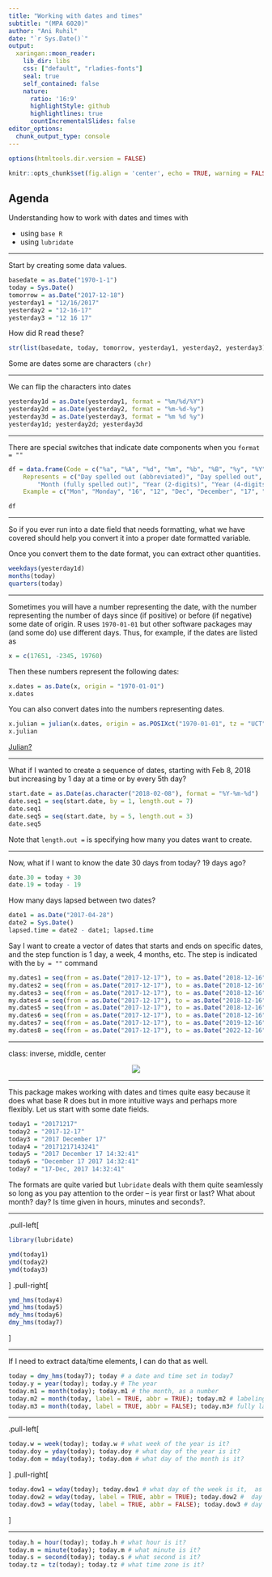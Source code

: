 ```yaml
---
title: "Working with dates and times"
subtitle: "(MPA 6020)"
author: "Ani Ruhil"
date: "`r Sys.Date()`"
output:
  xaringan::moon_reader:
    lib_dir: libs
    css: ["default", "rladies-fonts"]
    seal: true
    self_contained: false
    nature:
      ratio: '16:9'
      highlightStyle: github
      highlightlines: true
      countIncrementalSlides: false
editor_options: 
  chunk_output_type: console
---
```


```r
options(htmltools.dir.version = FALSE)

knitr::opts_chunk$set(fig.align = 'center', echo = TRUE, warning = FALSE, message = FALSE, dpi = 300, tidy = TRUE, tidy.opts = list(width.cutoff = 90), fig.align = "center", fig.width = 8, fig.height = 6, out.width = "60%", cache = TRUE) 
```

## Agenda 

Understanding how to work with dates and times with 

- using `base R` 
- using `lubridate` 

---

Start by creating some data values.  

```r
basedate = as.Date("1970-1-1")
today = Sys.Date()
tomorrow = as.Date("2017-12-18")
yesterday1 = "12/16/2017"
yesterday2 = "12-16-17"
yesterday3 = "12 16 17"
```

How did R read these? 

```r
str(list(basedate, today, tomorrow, yesterday1, yesterday2, yesterday3))
```

Some are dates some are characters `(chr)` 

---

We can flip the characters into dates 

```r
yesterday1d = as.Date(yesterday1, format = "%m/%d/%Y")
yesterday2d = as.Date(yesterday2, format = "%m-%d-%y")
yesterday3d = as.Date(yesterday3, format = "%m %d %y")
yesterday1d; yesterday2d; yesterday3d
```

---

There are special switches that indicate date components when you `format = ""`

```r
df = data.frame(Code = c("%a", "%A", "%d", "%m", "%b", "%B", "%y", "%Y"), 
    Represents = c("Day spelled out (abbreviated)", "Day spelled out", "Day of the month", "Month", "Month (abbreviated)", 
        "Month (fully spelled out)", "Year (2-digits)", "Year (4-digits)"), 
    Example = c("Mon", "Monday", "16", "12", "Dec", "December", "17", "2017"))

df
```


---

So if you ever run into a date field that needs formatting, what we have covered should help you convert it into a proper date formatted variable.  

Once you convert them to the date format, you can extract other quantities. 

```r
weekdays(yesterday1d)
months(today)
quarters(today)
```

---

Sometimes you will have a number representing the date, with the number representing the number of days since (if positive) or before (if negative) some date  of origin. R uses `1970-01-01` but other software packages may (and some do) use different days. Thus, for example, if the dates are listed as 

```r
x = c(17651, -2345, 19760)
```

Then these numbers represent the following dates: 

```r
x.dates = as.Date(x, origin = "1970-01-01")
x.dates
```

You can also convert dates into the numbers representing dates. 

```r
x.julian = julian(x.dates, origin = as.POSIXct("1970-01-01", tz = "UCT"))
x.julian
```

[Julian?](http://aa.usno.navy.mil/data/docs/JulianDate.php) 

---

What if I wanted to create a sequence of dates, starting with Feb 8, 2018 but increasing by 1 day at a time or by every 5th day? 

```r
start.date = as.Date(as.character("2018-02-08"), format = "%Y-%m-%d")
date.seq1 = seq(start.date, by = 1, length.out = 7)
date.seq1
date.seq5 = seq(start.date, by = 5, length.out = 3)
date.seq5
```

Note that `length.out =` is specifying how many you dates want to create. 

---

Now, what if I want to know the date 30 days from today? 19 days ago? 

```r
date.30 = today + 30
date.19 = today - 19
```

How many days lapsed between two dates? 

```r
date1 = as.Date("2017-04-28")
date2 = Sys.Date()
lapsed.time = date2 - date1; lapsed.time
```

Say I want to create a vector of dates that starts and ends on specific dates, and the step function is 1 day, a week, 4 months, etc. The step is indicated with the `by = ""` command 

```r
my.dates1 = seq(from = as.Date("2017-12-17"), to = as.Date("2018-12-16"), by = "day")
my.dates2 = seq(from = as.Date("2017-12-17"), to = as.Date("2018-12-16"), by = "week")
my.dates3 = seq(from = as.Date("2017-12-17"), to = as.Date("2018-12-16"), by = "month")
my.dates4 = seq(from = as.Date("2017-12-17"), to = as.Date("2018-12-16"), by = "3 days")
my.dates5 = seq(from = as.Date("2017-12-17"), to = as.Date("2018-12-16"), by = "2 weeks")
my.dates6 = seq(from = as.Date("2017-12-17"), to = as.Date("2018-12-16"), by = "4 months")
my.dates7 = seq(from = as.Date("2017-12-17"), to = as.Date("2019-12-16"), by = "year")
my.dates8 = seq(from = as.Date("2017-12-17"), to = as.Date("2022-12-16"), by = "2 years")
```

---

class: inverse, middle, center 

<center><img src = "./images/hex-lubridate.png"></center>

---

This package makes working with dates and times quite easy because it does what base R does but in more intuitive ways and perhaps more flexibly. Let us start with some date fields.

```r
today1 = "20171217"
today2 = "2017-12-17"
today3 = "2017 December 17"
today4 = "20171217143241"
today5 = "2017 December 17 14:32:41"
today6 = "December 17 2017 14:32:41"
today7 = "17-Dec, 2017 14:32:41"
```

The formats are quite varied but `lubridate` deals with them quite seamlessly so long as you pay attention to the order -- is year first or last? What about month? day? Is time given in hours, minutes and seconds?. 

---

.pull-left[
```r
library(lubridate)

ymd(today1)
ymd(today2)
ymd(today3)
```
]
.pull-right[
```r
ymd_hms(today4)
ymd_hms(today5)
mdy_hms(today6)
dmy_hms(today7)
```
]

---

If I need to extract data/time elements, I can do that as well. 

```r
today = dmy_hms(today7); today # a date and time set in today7 
today.y = year(today); today.y # The year 
today.m1 = month(today); today.m1 # the month, as a number  
today.m2 = month(today, label = TRUE, abbr = TRUE); today.m2 # labeling the month but with an abbreviation 
today.m3 = month(today, label = TRUE, abbr = FALSE); today.m3# fully labelling the month 
```

---

.pull-left[
```r
today.w = week(today); today.w # what week of the year is it? 
today.doy = yday(today); today.doy # what day of the year is it? 
today.dom = mday(today); today.dom # what day of the month is it? 
```
]
.pull-right[
```r
today.dow1 = wday(today); today.dow1 # what day of the week is it,  as a number? 
today.dow2 = wday(today, label = TRUE, abbr = TRUE); today.dow2 #  day of the week labelled but abbreviated 
today.dow3 = wday(today, label = TRUE, abbr = FALSE); today.dow3 # day of the week fully labelled  
```
]

---

```r
today.h = hour(today); today.h # what hour is it? 
today.m = minute(today); today.m # what minute is it? 
today.s = second(today); today.s # what second is it? 
today.tz = tz(today); today.tz # what time zone is it? 
```

